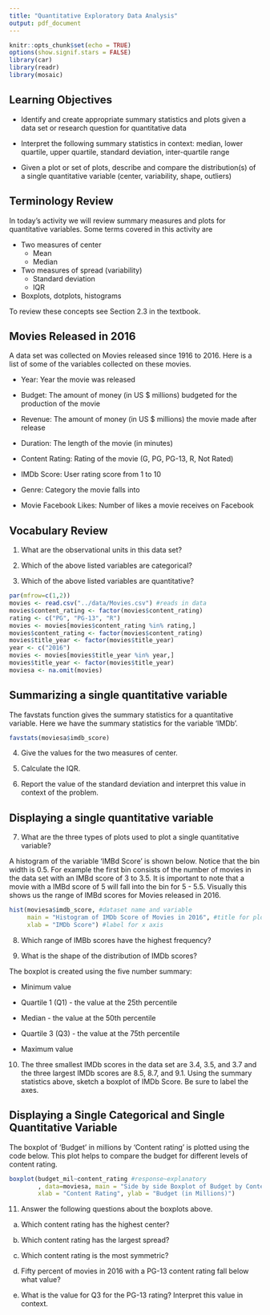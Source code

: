 ```yaml
---
title: "Quantitative Exploratory Data Analysis"
output: pdf_document
---
```


```r
knitr::opts_chunk$set(echo = TRUE)
options(show.signif.stars = FALSE)
library(car)
library(readr)
library(mosaic)
```

## Learning Objectives

* Identify and create appropriate summary statistics and plots
  given a data set or research question for quantitative data
  
* Interpret the following summary statistics in context:
  median, lower quartile, upper quartile,
  standard deviation, inter-quartile range
  
* Given a plot or set of plots, describe and compare the distribution(s)
  of a single quantitative variable
  (center, variability, shape, outliers)
  
## Terminology Review

In today's activity we will review summary measures and plots for quantitative variables.  Some terms covered in this activity are

* Two measures of center
    * Mean
    * Median
* Two measures of spread (variability)
    * Standard deviation
    * IQR
* Boxplots, dotplots, histograms

To review these concepts see Section 2.3 in the textbook.  

## Movies Released in 2016

A data set was collected on Movies released since 1916 to 2016.  Here is a list of some of the variables collected on these movies.

* Year: Year the movie was released

* Budget: The amount of money (in US $ millions) budgeted for the production of the movie

* Revenue: The amount of money (in US $ millions) the movie made after release

* Duration: The length of the movie (in minutes)

* Content Rating: Rating of the movie (G, PG, PG-13, R, Not Rated)

* IMDb Score: User rating score from 1 to 10

* Genre: Category the movie falls into

* Movie Facebook Likes: Number of likes a movie receives on Facebook

## Vocabulary Review

1. What are the observational units in this data set?

\vspace{0.5in}

2. Which of the above listed variables are categorical?

\vspace{1in}

3. Which of the above listed variables are quantitative?

\vspace{1in}

```r
par(mfrow=c(1,2))
movies <- read.csv("../data/Movies.csv") #reads in data
movies$content_rating <- factor(movies$content_rating)
rating <- c("PG", "PG-13", "R")
movies <- movies[movies$content_rating %in% rating,]
movies$content_rating <- factor(movies$content_rating)
movies$title_year <- factor(movies$title_year)
year <- c("2016")
movies <- movies[movies$title_year %in% year,]
movies$title_year <- factor(movies$title_year)
moviesa <- na.omit(movies)
```

## Summarizing a single quantitative variable

The favstats function gives the summary statistics for a quantitative variable. Here we have the summary statistics for the variable 'IMDb'.

```r
favstats(moviesa$imdb_score)
```


4. Give the values for the two measures of center. 

\vspace{0.5in}

5. Calculate the IQR.

\vspace{0.5in}

6. Report the value of the standard deviation and interpret this value in context of the problem.
\vspace{1in}

## Displaying a single quantitative variable

7. What are the three types of plots used to plot a single quantitative variable?

\vspace{0.5in}

A histogram of the variable 'IMBd Score' is shown below.  Notice that the bin width is 0.5.  For example the first bin consists of the number of movies in the data set with an IMBd score of 3 to 3.5.  It is important to note that a movie with a IMBd score of 5 will fall into the bin for 5 - 5.5.  Visually this shows us the range of IMBd scores for Movies released in 2016.

```r
hist(moviesa$imdb_score, #dataset name and variable
     main = "Histogram of IMDb Score of Movies in 2016", #title for plot 
     xlab = "IMDb Score") #label for x axis
```


8. Which range of IMBb scores have the highest frequency?

\vspace{0.5in}

9. What is the shape of the distribution of IMDb scores?

\vspace{0.5in}

The boxplot is created using the five number summary:

* Minimum value

* Quartile 1 (Q1) - the value at the 25th percentile

* Median - the value at the 50th percentile

* Quartile 3 (Q3) - the value at the 75th percentile

* Maximum value 

10.  The three smallest IMDb scores in the data set are 3.4, 3.5, and 3.7 and the three largest IMDb scores are 8.5, 8.7, and 9.1.  Using the summary statistics above, sketch a boxplot of IMDb Score.  Be sure to label the axes.

\vspace{2in}

## Displaying a Single Categorical and Single Quantitative Variable

The boxplot of 'Budget' in millions by 'Content rating' is plotted using the code below.  This plot helps to compare the budget for different levels of content rating.

```r
boxplot(budget_mil~content_rating #response~explanatory 
        , data=moviesa, main = "Side by side Boxplot of Budget by Content Rating", 
        xlab = "Content Rating", ylab = "Budget (in Millions)")
```

11. Answer the following questions about the boxplots above.

   a. Which content rating has the highest center?
\vspace{0.5in}

   b. Which content rating has the largest spread?
\vspace{0.5in}

   c. Which content rating is the most symmetric?
\vspace{0.5in}
    
   d. Fifty percent of movies in 2016 with a PG-13 content rating fall below what value?
\vspace{0.5in}

   e.  What is the value for Q3 for the PG-13 rating?  Interpret this value in context.
\vspace{1in}


